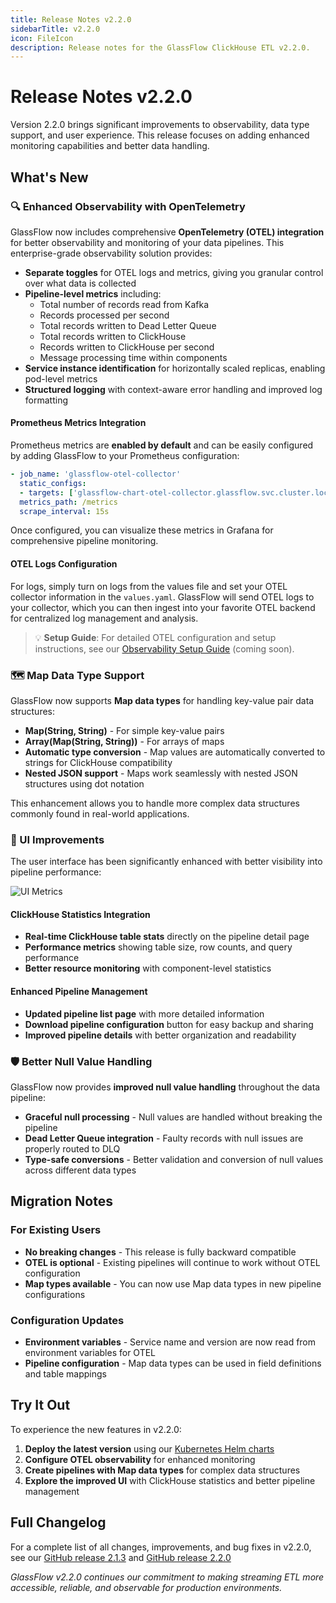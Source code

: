 ```yaml
---
title: Release Notes v2.2.0
sidebarTitle: v2.2.0
icon: FileIcon
description: Release notes for the GlassFlow ClickHouse ETL v2.2.0.
---
```


# Release Notes v2.2.0

Version 2.2.0 brings significant improvements to observability, data type support, and user experience. This release focuses on adding enhanced monitoring capabilities and better data handling.

## What's New

### 🔍 Enhanced Observability with OpenTelemetry

GlassFlow now includes comprehensive **OpenTelemetry (OTEL) integration** for better observability and monitoring of your data pipelines. This enterprise-grade observability solution provides:

- **Separate toggles** for OTEL logs and metrics, giving you granular control over what data is collected
- **Pipeline-level metrics** including:
  - Total number of records read from Kafka
  - Records processed per second
  - Total records written to Dead Letter Queue
  - Total records written to ClickHouse
  - Records written to ClickHouse per second
  - Message processing time within components
- **Service instance identification** for horizontally scaled replicas, enabling pod-level metrics
- **Structured logging** with context-aware error handling and improved log formatting

#### Prometheus Metrics Integration
Prometheus metrics are **enabled by default** and can be easily configured by adding GlassFlow to your Prometheus configuration:

```yaml
- job_name: 'glassflow-otel-collector'
  static_configs:
  - targets: ['glassflow-chart-otel-collector.glassflow.svc.cluster.local:9090']
  metrics_path: /metrics
  scrape_interval: 15s
```

Once configured, you can visualize these metrics in Grafana for comprehensive pipeline monitoring.

#### OTEL Logs Configuration
For logs, simply turn on logs from the values file and set your OTEL collector information in the `values.yaml`. GlassFlow will send OTEL logs to your collector, which you can then ingest into your favorite OTEL backend for centralized log management and analysis.

> 💡 **Setup Guide**: For detailed OTEL configuration and setup instructions, see our [Observability Setup Guide](/installation/kubernetes/observability) (coming soon).

### 🗺️ Map Data Type Support

GlassFlow now supports **Map data types** for handling key-value pair data structures:

- **Map(String, String)** - For simple key-value pairs
- **Array(Map(String, String))** - For arrays of maps
- **Automatic type conversion** - Map values are automatically converted to strings for ClickHouse compatibility
- **Nested JSON support** - Maps work seamlessly with nested JSON structures using dot notation

This enhancement allows you to handle more complex data structures commonly found in real-world applications.

### 🎨 UI Improvements

The user interface has been significantly enhanced with better visibility into pipeline performance:

![UI Metrics](/assets/ui_pipeline_metrics.jpg)

#### ClickHouse Statistics Integration
- **Real-time ClickHouse table stats** directly on the pipeline detail page
- **Performance metrics** showing table size, row counts, and query performance
- **Better resource monitoring** with component-level statistics

#### Enhanced Pipeline Management
- **Updated pipeline list page** with more detailed information
- **Download pipeline configuration** button for easy backup and sharing
- **Improved pipeline details** with better organization and readability

### 🛡️ Better Null Value Handling

GlassFlow now provides **improved null value handling** throughout the data pipeline:

- **Graceful null processing** - Null values are handled without breaking the pipeline
- **Dead Letter Queue integration** - Faulty records with null issues are properly routed to DLQ
- **Type-safe conversions** - Better validation and conversion of null values across different data types

## Migration Notes

### For Existing Users
- **No breaking changes** - This release is fully backward compatible
- **OTEL is optional** - Existing pipelines will continue to work without OTEL configuration
- **Map types available** - You can now use Map data types in new pipeline configurations

### Configuration Updates
- **Environment variables** - Service name and version are now read from environment variables for OTEL
- **Pipeline configuration** - Map data types can be used in field definitions and table mappings

## Try It Out

To experience the new features in v2.2.0:

1. **Deploy the latest version** using our [Kubernetes Helm charts](/installation/kubernetes-helm)
2. **Configure OTEL observability** for enhanced monitoring
3. **Create pipelines with Map data types** for complex data structures
4. **Explore the improved UI** with ClickHouse statistics and better pipeline management

## Full Changelog

For a complete list of all changes, improvements, and bug fixes in v2.2.0, see our [GitHub release 2.1.3](https://github.com/glassflow/clickhouse-etl/releases/tag/v2.1.3) and [GitHub release 2.2.0](https://github.com/glassflow/clickhouse-etl/releases/tag/v2.2.0) 

*GlassFlow v2.2.0 continues our commitment to making streaming ETL more accessible, reliable, and observable for production environments.*
